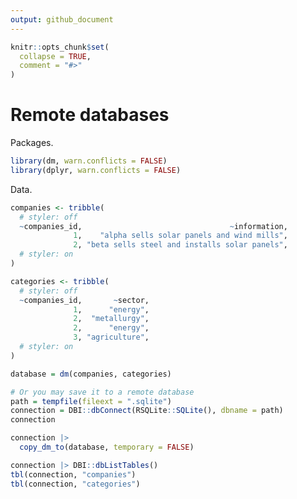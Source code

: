 ```yaml
---
output: github_document
---
```


```r
knitr::opts_chunk$set(
  collapse = TRUE,
  comment = "#>"
)
```

# Remote databases

Packages.

```r
library(dm, warn.conflicts = FALSE)
library(dplyr, warn.conflicts = FALSE)
```

Data.

```r
companies <- tribble(
  # styler: off
  ~companies_id,                                 ~information,
              1,    "alpha sells solar panels and wind mills",
              2, "beta sells steel and installs solar panels",
  # styler: on
)

categories <- tribble(
  # styler: off
  ~companies_id,       ~sector,
              1,      "energy",
              2,  "metallurgy",
              2,      "energy",
              3, "agriculture",
  # styler: on
)
```

```r
database = dm(companies, categories)

# Or you may save it to a remote database
path = tempfile(fileext = ".sqlite")
connection = DBI::dbConnect(RSQLite::SQLite(), dbname = path)
connection

connection |>
  copy_dm_to(database, temporary = FALSE)

connection |> DBI::dbListTables()
tbl(connection, "companies")
tbl(connection, "categories")
```

